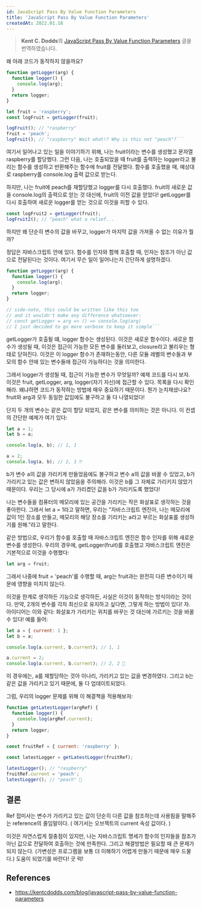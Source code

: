 ```yaml
---
id: JavaScript Pass By Value Function Parameters
title: 'JavaScript Pass By Value Function Parameters'
createdAt: 2022.01.18
---
```


> **Kent C. Dodds**의 [JavaScript Pass By Value Function Parameters](https://kentcdodds.com/blog/javascript-pass-by-value-function-parameters) 글을 번역하였습니다.

왜 아래 코드가 동작하지 않을까요?

````js
function getLogger(arg) {
  function logger() {
    console.log(arg);
  }
  return logger;
}

let fruit = 'raspberry';
const logFruit = getLogger(fruit);

logFruit(); // "raspberry"
fruit = 'peach';
logFruit(); // "raspberry" Wait what!? Why is this not "peach"?```
````

여기서 일어나고 있는 일을 이야기하기 위해, 나는 fruit이라는 변수를 생성했고 문자열 raspberry를 할당했다.
그런 다음, 나는 호출되었을 때 fruit를 출력하는 logger라고 불리는 함수를 생성하고 반환해주는 함수에 fruit를 전달했다.
함수를 호출했을 때, 예상대로 raspberry를 console.log 출력 값으로 받는다.<br/>

하지만, 나는 fruit에 peach를 재할당했고 logger를 다시 호출했다. fruit의 새로운 값을 console.log의 출력으로 얻는 것 대신에, fruit의 이전 값을 얻었다!
getLogger를 다시 호출하여 새로운 logger를 얻는 것으로 이것을 피할 수 있다.

```js
const logFruit2 = getLogger(fruit);
logFruit2(); // "peach" what a relief...
```

하지만 왜 단순히 변수의 값을 바꾸고, logger가 마지막 값을 가져올 수 없는 이유가 뭘까?<br/>

정답은 자바스크립트 안에 있다. 함수를 인자와 함께 호출할 때, 인자는 참조가 아닌 값으로 전달된다는 것이다. 여기서 무슨 일이 일어나는지 간단하게 설명하겠다.

````js
function getLogger(arg) {
  function logger() {
    console.log(arg);
  }
  return logger;
}

// side-note, this could be written like this too
// and it wouldn't make any difference whatsoever:
// const getLogger = arg => () => console.log(arg)
// I just decided to go more verbose to keep it simple```
````

getLogger가 호출될 떄, logger 함수는 생성된다. 이것은 새로운 함수이다. 새로운 함수가 생성될 때, 이것은 접근이 가능한 모든 변수를 둘러보고, closure라고 불리우는 형태로 닫혀진다. 이것은 이 logger 함수가 존재하는동안, 다른 모듈 레벨의 변수들과 부모의 함수 안에 있는 변수들에 접근이 가능하다는 것을 의미한다.<br/>

그래서 logger가 생성될 때, 접근이 가능한 변수가 무엇일까? 예제 코드를 다시 보자. 이것은 fruit, getLogger, arg, logger(자기 자신)에 접근할 수 있다. 목록을 다시 확인해라. 왜냐하면 코드가 동작하는 방법에 매우 중요하기 때문이다. 뭔가 눈치채셨나요? fruit와 arg과 모두 동일한 값임에도 불구하고 둘 다 나열되었다!<br/>

단지 두 개의 변수는 같은 값이 할당 되었지, 같은 변수를 의미하는 것은 아니다. 이 컨셉의 간단한 예제가 여기 있다:

```js
let a = 1;
let b = a;

console.log(a, b); // 1, 1

a = 2;
console.log(a, b); // 2, 1 ‼️
```

b가 변수 a의 값을 가리키게 만들었음에도 불구하고 변수 a의 값을 바꿀 수 있었고, b가 가리키고 있는 값은 변하지 않았음을 주의해라. 이것은 b를 그 자체로 가리키지 않았기 때문이다. 우리는 그 당시에 a가 가리켰던 값을 b가 가리키도록 했었다!<br/>

나는 변수들을 컴퓨터의 메모리에 있는 공간을 가리키는 작은 화살표로 생각하는 것을 좋아한다. 그래서 let a = 1라고 말하면, 우리는 "자바스크립트 엔진아, 나는 메모리에 값이 1인 장소를 만들고, 메모리의 해당 장소를 기리키는 a라고 부르는 화살표를 생성하기를 원해."라고 말한다.<br/>

같은 방법으로, 우리가 함수를 호출할 때 자바스크립트 엔진은 함수 인자를 위해 새로운 변수를 생성한다. 우리의 경우에, getLogger(fruit)를 호출했고 자바스크립트 엔진은 기본적으로 이것을 수행했다:

```js
let arg = fruit;
```

그래서 나중에 fruit = 'peach'를 수행할 때, arg는 fruit과는 완전히 다른 변수이기 때문에 영향을 미치지 않는다.<br/>

이것을 한계로 생각하든 기능으로 생각하든, 사실은 이것이 동작하는 방식이라는 것이다. 만약, 2개의 변수를 각자 최신으로 유지하고 싶다면, 그렇게 하는 방법이 있다! 자. 아이디어는 이와 같다: 화살표가 가리키는 위치를 바꾸는 것 대신에 가르키는 것을 바꿀 수 있다! 예를 들어:<br/>

```js
let a = { current: 1 };
let b = a;

console.log(a.current, b.current); // 1, 1

a.current = 2;
console.log(a.current, b.current); // 2, 2 🎉
```

이 경우에는, a를 재할당하는 것아 이나리, 가리키고 있는 값을 변경하였다. 그리고 b는 같은 값을 가리키고 있기 때문에, 둘 다 업데이트되었다.

그럼, 우리의 logger 문제를 위해 이 해결책을 적용해보자:

```js
function getLatestLogger(argRef) {
  function logger() {
    console.log(argRef.current);
  }
  return logger;
}

const fruitRef = { current: 'raspberry' };

const latestLogger = getLatestLogger(fruitRef);

latestLogger(); // "raspberry"
fruitRef.current = 'peach';
latestLogger(); // "peach" 🎉
```

## 결론

Ref 접미사는 변수가 가리키고 있는 값이 단순히 다른 값을 참조하는데 사용됨을 말해주는 reference의 줄임말이다. ( 여기서는 오브젝트의 current 속성 값이다. )<br/>

이것은 자연스럽게 절충점이 있지만, 나는 자바스크립트 명세가 함수의 인자들을 참조가 아닌 값으로 전달하여 호출하는 것에 만족한다.
그리고 해결방법은 필요할 때 큰 문제가 되지 않는다. (가변성은 프로그램을 보통 더 이해하기 어렵게 만들기 때문에 매우 드물다.) 도움이 되었기를 바란다! 굿 럭!

## References

- https://kentcdodds.com/blog/javascript-pass-by-value-function-parameters
